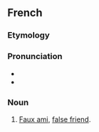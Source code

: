 {{also|faux ami}}
==French==

===Etymology===
{{compound|fr|faux|t1=false|ami|t2=friend}}

===Pronunciation===
* {{fr-IPA|faux‿ami}}
* {{audio|fr|Fr-Paris--faux-ami.ogg|Audio (Paris)}}

===Noun===
{{fr-noun|head=[[faux]]-[[ami]]|m}}

# [[faux ami#English|Faux ami]], [[false friend]].